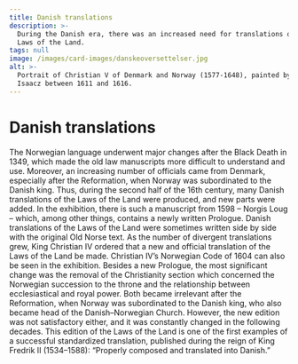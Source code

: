```yaml
---
title: Danish translations
description: >-
  During the Danish era, there was an increased need for translations of the
  Laws of the Land.
tags: null
image: /images/card-images/danskeoversettelser.jpg
alt: >-
  Portrait of Christian V of Denmark and Norway (1577-1648), painted by Pieter
  Isaacz between 1611 and 1616.
---
```



# Danish translations

<Container stil="initial side">
    The Norwegian language underwent major changes after the Black Death in 1349, which made the old law manuscripts more difficult to understand and use. 
    Moreover, an increasing number of officials came from Denmark, especially after the Reformation, when Norway was subordinated to the Danish king. 
    Thus, during the second half of the 16th century, many Danish translations of the Laws of the Land were produced, and new parts were added. 
    In the exhibition, there is such a manuscript from 1598 – Norgis Loug – which, among other things, contains a newly written Prologue. 
    Danish translations of the Laws of the Land were sometimes written side by side with the original Old Norse text. 
    As the number of divergent translations grew, King Christian IV ordered that a new and official translation of the Laws of the Land be made. 
    Christian IV’s Norwegian Code of 1604 can also be seen in the exhibition. 
    Besides a new Prologue, the most significant change was the removal of the Christianity section which concerned the Norwegian succession to the throne and the relationship between ecclesiastical and royal power. 
    Both became irrelevant after the Reformation, when Norway was subordinated to the Danish king, who also became head of the Danish–Norwegian Church. 
    However, the new edition was not satisfactory either, and it was constantly changed in the following decades.
</Container>

<Work id="ubb-ms-0065" marcus="https://marcus.uib.no/instance/manuscript/ubb-ms-0065.html">
This edition of the Laws of the Land is one of the first examples of a successful standardized translation, published during the reign of King Fredrik II (1534–1588): “Properly composed and translated into Danish.”
</Work>

